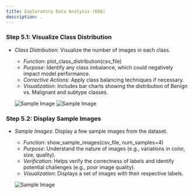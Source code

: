 ```yaml
---
title: Exploratory Data Analysis (EDA)
description: .
---
```


### Step 5.1: Visualize Class Distribution
- *Class Distribution*: Visualize the number of images in each class.
  - *Function*: plot_class_distribution(csv_file)
  - *Purpose*: Identify any class imbalance, which could negatively impact model performance.
  - *Corrective Actions*: Apply class balancing techniques if necessary.
  - *Visualization*: Includes bar charts showing the distribution of Benign vs. Malignant and subtype classes.

   ![Sample Image](/eda.jpeg)     ![Sample Image](/eda2.jpeg)



### Step 5.2: Display Sample Images
- *Sample Images*: Display a few sample images from the dataset.
  - *Function*: show_sample_images(csv_file, num_samples=4)
  - *Purpose*: Understand the nature of images (e.g., variations in color, size, quality).
  - *Verification*: Helps verify the correctness of labels and identify potential challenges (e.g., poor image quality).
  - *Visualization*: Displays a set of images with their respective labels.


  ![Sample Image](/eda3.jpeg)

   

